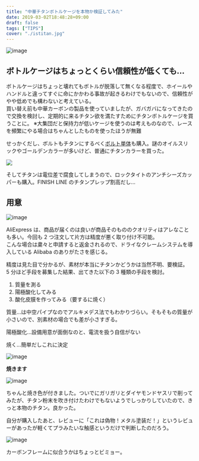 ---
title: "中華チタンボトルケージを本物か検証してみた"
date: 2019-03-02T18:48:28+09:00
draft: false
tags: ["TIPS"]
cover: "./istitan.jpg"
---

![image](./istitan.jpg)

## ボトルケージはちょっとくらい信頼性が低くても…

ボトルケージはちょっと壊れてもボトルが脱落して無くなる程度で、ホイールやハンドルと違ってすぐに命にかかわる事故が起きるわけでもないので、信頼性がやや低めでも構わないと考えている。  
買い替え前も中華カーボンの製品を使っていましたが、ガバガバになってきたので交換を検討し、定期的に来るチタン欲を満たすためにチタンボトルケージを買うことに。
※大集団だと保持力が低いケージを使うのは考えものなので、レースを頻繁にやる場合はちゃんとしたものを使ったほうが無難

せっかくだし、ボルトもチタンにするべく[ボルト単体](https://s.click.aliexpress.com/e/_dZ8icPu)も購入。謎のオイルスリックやゴールデンカラーが多いけど、普通にチタンカラーを買った。

<a href="https://s.click.aliexpress.com/e/_dZ8icPu" target="_blank">
  <img src="https://ae01.alicdn.com/kf/HTB1M9eGm3mTBuNjy1Xbq6yMrVXar.jpg_80x80.jpg" />
</a>

そしてチタンは電位差で腐食してしまうので、ロックタイトのアンチシーズカッパーも購入。FINISH LINE のチタンプレップ割高だし…

<LinkBox
  isAmazonLink
  url="http://www.amazon.co.jp/exec/obidos/ASIN/B001HW6QA8/gensobunya-22/ref=nosim/"
/>

## 用意

![image](./burn.jpg)

AliExpress は、商品が届くのは良いが商品そのもののクオリティはアレなことも多い。今回も 2 つ注文して片方は精度が悪く取り付け不可能。  
こんな場合は粛々と申請すると返金されるので、ドライなクレームシステムを導入している Alibaba のありがたさを感じる。

精度は見た目で分かるが、素材が本当にチタンかどうかは当然不明、要検証。  
5 分ほど手段を募集した結果、出てきた以下の 3 種類の手段を検討。

1. 質量を測る
1. 陽極酸化してみる
1. 酸化皮膜を作ってみる（要するに焼く）

質量…は中空パイプなのでアルキメデス法でもわかりづらい。そもそもの質量が小さいので、別素材の場合でも差が小さすぎる。

陽極酸化…設備用意が面倒なのと、電流を扱う自信がない

焼く…簡単だしこれに決定

![image](./burning.jpg)

**焼きます**

![image](./istitan.jpg)

ちゃんと焼き色が付きました。ついでにガリガリとダイヤモンドヤスリで削ってみたが、チタン粉末を吹き付けたわけでもないようでしっかりしていたので、きっと本物のチタン。良かった。

自分が購入したあと、レビューに「これは偽物！メタル塗装だ！」というレビューがあったが軽くてプラみたいな触感というだけで判断したのだろう。

![image](./installed.jpg)

カーボンフレームに似合うかはちょっとビミョー。

<LinkBox
  isAmazonLink
  url="http://www.amazon.co.jp/exec/obidos/ASIN/B001HW6QA8/gensobunya-22/ref=nosim/"
/>
